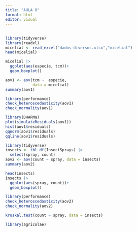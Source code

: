 ---
title: "AULA 8"
format: html
editor: visual
---

## 

```{r}
library(tidyverse)
library(readxl)
micelial <- read_excel("dados-diversos.xlsx","micelial")
head(micelial)

micelial |> 
  ggplot(aes(especie, tcm))+
  geom_boxplot()
```

```{r}
aov1 <- aov(tcm ~  especie, 
            data = micelial)
summary(aov1)

```

```{r}
library(performance)
check_heteroscedasticity(aov1)
check_normality(aov1)
```

```{r}
library(DHARMa)
plot(simulateResiduals(aov1))
hist(aov1$residuals)
qqnorm(aov1$residuals)
qqline(aov1$residuals)
```

```{r}
library(tidyverse)
insects <- tbl_df(InsectSprays) |> 
  select(spray, count)
aov2 <- aov(count ~ spray, data = insects)
summary(aov2)
```

```{r}
head(insects)
insects |> 
  ggplot(aes(spray, count))+
  geom_boxplot()
```

```{r}
library(performance)
check_heteroscedasticity(aov2)
check_normality(aov2)
```

```{r}
kruskal.test(count ~ spray, data = insects)

library(agricolae)
```
